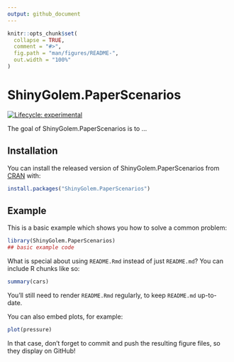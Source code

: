 ```yaml
---
output: github_document
---
```


<!-- README.md is generated from README.Rmd. Please edit that file -->

```r
knitr::opts_chunk$set(
  collapse = TRUE,
  comment = "#>",
  fig.path = "man/figures/README-",
  out.width = "100%"
)
```

# ShinyGolem.PaperScenarios

<!-- badges: start -->
[![Lifecycle: experimental](https://img.shields.io/badge/lifecycle-experimental-orange.svg)](https://www.tidyverse.org/lifecycle/#experimental)
<!-- badges: end -->

The goal of ShinyGolem.PaperScenarios is to ...

## Installation

You can install the released version of ShinyGolem.PaperScenarios from [CRAN](https://CRAN.R-project.org) with:

``` r
install.packages("ShinyGolem.PaperScenarios")
```

## Example

This is a basic example which shows you how to solve a common problem:

```r
library(ShinyGolem.PaperScenarios)
## basic example code
```

What is special about using `README.Rmd` instead of just `README.md`? You can include R chunks like so:

```r
summary(cars)
```

You'll still need to render `README.Rmd` regularly, to keep `README.md` up-to-date.

You can also embed plots, for example:

```r
plot(pressure)
```

In that case, don't forget to commit and push the resulting figure files, so they display on GitHub!
